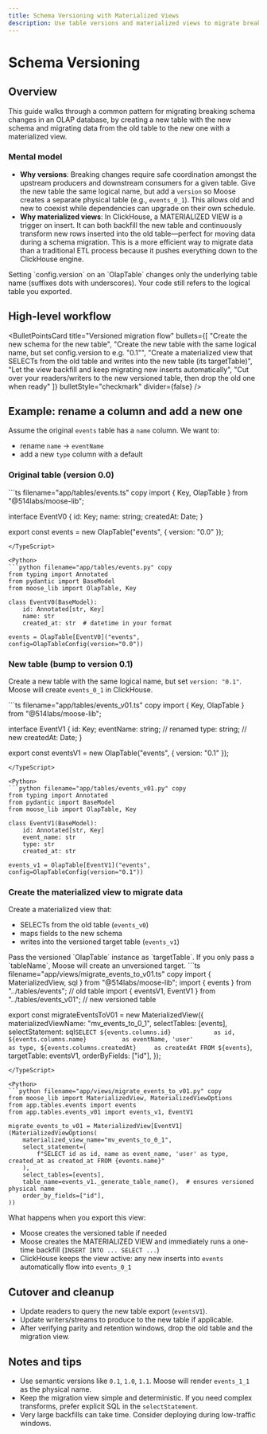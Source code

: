 ```yaml
---
title: Schema Versioning with Materialized Views
description: Use table versions and materialized views to migrate breaking schema changes safely
---
```



# Schema Versioning

<LanguageSwitcher />

## Overview
This guide walks through a common pattern for migrating breaking schema changes in an OLAP database, by creating a new table with the new schema and migrating data from the old table to the new one with a materialized view.

### Mental model

- **Why versions**: Breaking changes require safe coordination amongst the upstream producers and downstream consumers for a given table. Give the new table the same logical name, but add a `version` so Moose creates a separate physical table (e.g., `events_0_1`). This allows old and new to coexist while dependencies can upgrade on their own schedule.
- **Why materialized views**: In ClickHouse, a MATERIALIZED VIEW is a trigger on insert. It can both backfill the new table and continuously transform new rows inserted into the old table—perfect for moving data during a schema migration. This is a more efficient way to migrate data than a traditional ETL process because it pushes everything down to the ClickHouse engine.

<Callout type="info">
Setting `config.version` on an `OlapTable` changes only the underlying table name (suffixes dots with underscores). Your code still refers to the logical table you exported.
</Callout>

## High-level workflow

<BulletPointsCard
  title="Versioned migration flow"
  bullets={[
    "Create the new schema for the new table",
    "Create the new table with the same logical name, but set config.version to e.g. \"0.1\"",
    "Create a materialized view that SELECTs from the old table and writes into the new table (its targetTable)",
    "Let the view backfill and keep migrating new inserts automatically",
    "Cut over your readers/writers to the new versioned table, then drop the old one when ready"
  ]}
  bulletStyle="checkmark"
  divider={false}
/>

## Example: rename a column and add a new one

Assume the original `events` table has a `name` column. We want to:
- rename `name` → `eventName`
- add a new `type` column with a default

### Original table (version 0.0)

<TypeScript>
```ts filename="app/tables/events.ts" copy
import { Key, OlapTable } from "@514labs/moose-lib";

interface EventV0 {
  id: Key<string>;
  name: string;
  createdAt: Date;
}

export const events = new OlapTable<EventV0>("events", { version: "0.0" });
```
</TypeScript>

<Python>
```python filename="app/tables/events.py" copy
from typing import Annotated
from pydantic import BaseModel
from moose_lib import OlapTable, Key

class EventV0(BaseModel):
    id: Annotated[str, Key]
    name: str
    created_at: str  # datetime in your format

events = OlapTable[EventV0]("events", config=OlapTableConfig(version="0.0"))
```
</Python>

### New table (bump to version 0.1)

Create a new table with the same logical name, but set `version: "0.1"`. Moose will create `events_0_1` in ClickHouse.

<TypeScript>
```ts filename="app/tables/events_v01.ts" copy
import { Key, OlapTable } from "@514labs/moose-lib";

interface EventV1 {
  id: Key<string>;
  eventName: string; // renamed
  type: string;      // new
  createdAt: Date;
}

export const eventsV1 = new OlapTable<EventV1>("events", { version: "0.1" });
```
</TypeScript>

<Python>
```python filename="app/tables/events_v01.py" copy
from typing import Annotated
from pydantic import BaseModel
from moose_lib import OlapTable, Key

class EventV1(BaseModel):
    id: Annotated[str, Key]
    event_name: str
    type: str
    created_at: str

events_v1 = OlapTable[EventV1]("events", config=OlapTableConfig(version="0.1"))
```
</Python>

### Create the materialized view to migrate data

Create a materialized view that:
- SELECTs from the old table (`events_v0`)
- maps fields to the new schema
- writes into the versioned target table (`events_v1`)

<Callout type="warning">
Pass the versioned `OlapTable` instance as `targetTable`. If you only pass a `tableName`, Moose will create an unversioned target.
</Callout>

<TypeScript>
```ts filename="app/views/migrate_events_to_v01.ts" copy
import { MaterializedView, sql } from "@514labs/moose-lib";
import { events } from "../tables/events";        // old table
import { eventsV1, EventV1 } from "../tables/events_v01";  // new versioned table

export const migrateEventsToV01 = new MaterializedView<EventV1>({
  materializedViewName: "mv_events_to_0_1",
  selectTables: [events],
  selectStatement: sql`
    SELECT
      ${events.columns.id}            as id,
      ${events.columns.name}          as eventName,
      'user'                          as type,
      ${events.columns.createdAt}     as createdAt
    FROM ${events}
  `,
  targetTable: eventsV1,
  orderByFields: ["id"],
});
```
</TypeScript>

<Python>
```python filename="app/views/migrate_events_to_v01.py" copy
from moose_lib import MaterializedView, MaterializedViewOptions
from app.tables.events import events
from app.tables.events_v01 import events_v1, EventV1

migrate_events_to_v01 = MaterializedView[EventV1](MaterializedViewOptions(
    materialized_view_name="mv_events_to_0_1",
    select_statement=(
        f"SELECT id as id, name as event_name, 'user' as type, created_at as created_at FROM {events.name}"
    ),
    select_tables=[events],
    table_name=events_v1._generate_table_name(),  # ensures versioned physical name
    order_by_fields=["id"],
))
```
</Python>

What happens when you export this view:
- Moose creates the versioned table if needed
- Moose creates the MATERIALIZED VIEW and immediately runs a one-time backfill (`INSERT INTO ... SELECT ...`)
- ClickHouse keeps the view active: any new inserts into `events` automatically flow into `events_0_1`

## Cutover and cleanup

- Update readers to query the new table export (`eventsV1`).
- Update writers/streams to produce to the new table if applicable.
- After verifying parity and retention windows, drop the old table and the migration view.

## Notes and tips

- Use semantic versions like `0.1`, `1.0`, `1.1`. Moose will render `events_1_1` as the physical name.
- Keep the migration view simple and deterministic. If you need complex transforms, prefer explicit SQL in the `selectStatement`.
- Very large backfills can take time. Consider deploying during low-traffic windows.


